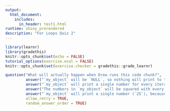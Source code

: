 ```yaml
---
output: 
  html_document:
    includes:
      in_header: test1.html
runtime: shiny_prerendered
description: "For Loops Quiz 2"
---
```


```r
library(learnr)
library(gradethis)
knitr::opts_chunk$set(echo = FALSE)
tutorial_options(exercise.eval = FALSE)
knitr::opts_chunk$set(exercise.checker = gradethis::grade_learnr)
```

```r
question("What will actually happen when Drew runs this code chunk?",
         answer("`my_object` will be `NULL`, so nothing will print to the console"),
         answer("`my_object` will print a single number for every iteration of the loop, instead of printing *after* the full vector is created"),
         answer("The numbers in `my_object` will be squared with every iteration of the loop, resulting in huge numbers like: `1 4.294967e+09 1.853020e+15 1.844674e+19 2.328306e+22`"),
         answer("`my_object` will print a single number (`25`), because it will be overwritten each iteration of the loop", correct = TRUE),
         allow_retry = TRUE,
         random_answer_order = TRUE)
```

<div data-iframe-height></div>